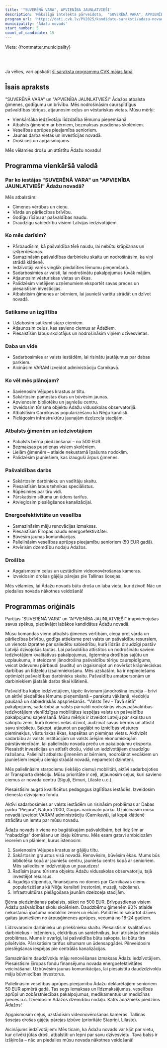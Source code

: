 ```yaml
---
title: '"SUVERĒNĀ VARA", APVIENĪBA JAUNLATVIEŠI'
description: 'Mākslīgā intelekta pārveidota,  "SUVERĒNĀ VARA", APVIENĪBA JAUNLATVIEŠI - Ādažu novads programma vienkāršā valodā'
program_url: 'https://dati.cvk.lv/PV2025/kandidatu-saraksti/adazu-novads/suverena-vara-apvieniba-jaunlatviesi'
municipality: 'Ādažu novads'
start_number: 5
count_of_candidate: 15
---
```



Vieta: {frontmatter.municipality}<br/>

<Badge text="Ģimenes vērtības" variant="note" size="small" /> <Badge text="Pašvaldības caurspīdīgums" variant="note" size="small" /> <Badge text="Iedzīvotāju līdzdalība" variant="note" size="small" /> <Badge text="Ceļu atjaunošana" variant="note" size="small" /> <Badge text="Veselības aprūpes pieejamība" variant="note" size="small" />

<br/><br/> 

<Card title='Šis ir mākslīga intelekta ģenerēts apraksts' icon='starlight'>
    Ja vēlies, vari apskatīt <a href={frontmatter.program_url} target='_blank'>šī saraksta programmu CVK mājas lapā</a>
    </Card>

## Īsais apraksts

"SUVERĒNĀ VARA" un "APVIENĪBA JAUNLATVIEŠI" Ādažos atbalsta ģimenes, godīgumu un brīvību. Mēs nodrošināsim caurspīdīgus pašvaldības tēriņus, atjaunosim ceļus un vēsturiskas vietas. Mūsu mērķi:

*   Vienkāršāka iedzīvotāju līdzdalība lēmumu pieņemšanā.
*   Atbalsts ģimenēm ar bērniem, bezmaksas pusdienas skolēniem.
*   Veselības aprūpes pieejamība senioriem.
*   Jaunas darba vietas un investīcijas novadā.
*   Droši ceļi un apgaismojums.

Mēs vēlamies drošu un attīstītu Ādažu novadu!

## Programma vienkāršā valodā

### Par ko iestājas "SUVERĒNĀ VARA" un "APVIENĪBA JAUNLATVIEŠI" Ādažu novadā?

Mēs atbalstām:
*   Ģimenes vērtības un cieņu.
*   Vārda un pārliecības brīvību.
*   Godīgu rīcību ar pašvaldības naudu.
*   Draudzīgu sabiedrību visiem Latvijas iedzīvotājiem.

### Ko mēs darīsim?

*   Pārbaudīsim, kā pašvaldība tērē naudu, lai nebūtu krāpšanas un izšķērdēšanas. 
*   Samazināsim pašvaldības darbinieku skaitu un nodrošināsim, ka viņi strādā klātienē.
*   Iedzīvotāji varēs vieglāk piedalīties lēmumu pieņemšanā.
*   Sadarbosimies ar valsti, lai nodrošinātu pakalpojumus tuvāk mājām.
*   Atjaunosim vēsturiskas vietas un ēkas.
*   Palīdzēsim vietējiem uzņēmumiem eksportēt savas preces un piesaistīsim investīcijas.
*   Atbalstīsim ģimenes ar bērniem, lai jaunieši varētu strādāt un dzīvot novadā.

### Satiksme un izglītība

*   Uzlabosim satiksmi starp ciemiem.
*   Atjaunosim ceļus, kas savieno ciemus ar Ādažiem.
*   Piesaistīsim labus skolotājus un nodrošināsim viņiem dzīvesvietas.

### Daba un vide

*   Sadarbosimies ar valsts iestādēm, lai risinātu jautājumus par dabas parkiem.
*   Aicināsim VARAM izveidot administrāciju Carnikavā.

### Ko vēl mēs plānojam?

*   Savienosim Vējupes krastus ar tiltu.
*   Sakārtosim pamestas ēkas un būvēsim jaunas.
*   Apvienosim bibliotēku un jauniešu centru.
*   Izveidosim tūrisma objektu Ādažu vidusskolas observatorijā.
*   Atbalstīsim Carnikavas popularizēšanu kā Nēģu karalisti.
*   Pielāgosim infrastruktūru jaunajām dzelzceļa stacijām.

### Atbalsts ģimenēm un iedzīvotājiem

*   Pabalsts bērna piedzimšanai – no 500 EUR.
*   Bezmaksas pusdienas visiem skolēniem.
*   Lielām ģimenēm – atlaide nekustamā īpašuma nodoklim.
*   Palīdzēsim jauniešiem, kas izauguši ārpus ģimenes.

### Pašvaldības darbs

*   Sakārtosim darbinieku un vadītāju skaitu.
*   Piesaistīsim labus tehnikas speciālistus.
*   Rūpēsimies par tīru vidi.
*   Pārskatīsim siltuma un ūdens tarifus.
*   Atvieglosim pieslēgšanos kanalizācijai.

### Energoefektivitāte un veselība

*   Samazināsim māju renovācijas izmaksas.
*   Piesaistīsim Eiropas naudu energoefektivitātei.
*   Būvēsim jaunas komunikācijas.
*   Palielināsim veselības aprūpes pieejamību senioriem (50 EUR gadā).
*   Atvērisim dzemdību nodaļu Ādažos.

### Drošība

*   Apgaismosim ceļus un uzstādīsim videonovērošanas kameras.
*   Izveidosim drošas gājēju pārejas pie Tallinas šosejas.

Mēs vēlamies, lai Ādažu novads būtu droša un laba vieta, kur dzīvot! Nāc un piedalies novada nākotnes veidošanā!

## Programmas oriģināls

Partijas “SUVERĒNĀ VARA” un “APVIENĪBA JAUNLATVIEŠI” ir apvienojušas savus spēkus, piedāvājot labākos kandidātus Ādažu novadā.

Mūsu komandas vieno atbalsts ģimenes vērtībām, cieņa pret vārda un pārliecības brīvību, godīga attieksme pret valsts un pašvaldību resursiem, un vienota izpratne par saliedētu sabiedrību, kurā līdzās draudzīgi pastāv Latvijā dzīvojošās tautas.
Lai pašvaldība attīstītos un nodrošinātu saviem iedzīvotājiem kvalitatīvus pakalpojumus, ilgtermiņa drošības sajūtu un uzplaukumu, ir steidzami jānodrošina pašvaldību tēriņu caurspīdīgums, veicot izdevumu pārbaudi (auditu) un izgaismojot un novēršot krāpnieciskas darbības un līdzekļu izsaimniekošanu. Mēs uzskatām, ka ir nepieciešams optimizēt pašvaldības darbinieku skaitu. Pašvaldību amatpersonām un darbiniekiem jāatsāk darbs tikai klātienē.

Pašvaldība kalpo iedzīvotājiem, tāpēc ikvienam jānodrošina iespēja – brīvi un aktīvi piedalīties lēmumu pieņemšanā – parakstu vākšanā, viedokļu paušanā un sabiedriskās apspriešanās.
“Valsts Tev - Tavā sētā” pakalpojums, sadarbībā ar valsts pārvaldi nodrošinās visas pašvaldības iedzīvotājiem vienlīdzīgas mobilitātes iespējas valsts un pašvaldību pakalpojumu saņemšanā. Mūsu mērķis ir izveidot Latviju par skaistu un sakoptu zemi, kurā ikviens vēlas dzīvot, audzināt savus bērnus un attīstīt savu sirdslietu. Sakopt, atjaunot un paglābt no iznīcības vēstures pieminekļus, vēsturiskas ēkas, kapsētas un piemiņas vietas. Aktivizēt sadarbību ar valsts institūcijām un valsts ārējām ekonomiskajām pārstāvniecībām, lai palielinātu novada preču un pakalpojumu eksportu. Piesaistīt investīcijas un attīstīt drošu, videi un iedzīvotājiem draudzīgu ražošanu. Palielināt atbalstu ģimenēm ar bērniem, nodrošinot vecākiem un jauniešiem iespēju cienīgi strādāt novadā, nepametot dzimteni.

Mēs palielināsim starpciemu (iekšējo ciemu) mobilitāti, aktīvi sadarbojoties ar Transporta direkciju. Mūsu prioritāte ir ceļi, atjaunosim ceļus, kuri savieno ciemus ar novada centru (Siguļi, Eimuri, Lilaste u.c.).

Piesaistīsim augsti kvalificētus pedagogus izglītības iestādēs. Izveidosim dienesta dzīvojamo fondu.

Aktīvi sadarbosimies ar valsts iestādēm un risināsim problēmas ar Dabas parku “Piejūra”, Natura 2000, Gaujas nacionālo parku. Uzaicināsim mūsu novadā izveidot VARAM administrāciju (Carnikavā), lai kopā klātienē strādātu un lemtu par mūsu novadu.

Ādažu novads ir viena no bagātākajām pašvaldībām, bet līdz šim ar “nabadzīga” domāšanu un ideju kūtrumu.
Mēs esam gatavi ambiciozām iecerēm un plāniem, kurus īstenosim:
1. Savienosim Vējupes krastus ar gājēju tiltu.
2. Sakārtosim graustus visā novadā. Renovēsim, būvēsim ēkas. Mums būs bibliotēka kopā ar jauniešu centru, jauniešu centrs kopā ar senioriem. Mēs saliedēsim iedzīvotājus un paaudzes!
3. Radīsim jaunu tūrisma objektu Ādažu vidusskolas observatoriju, tajā investējot resursus.
4. Ikgadēja stipendija, finansējums no domes par Carnikavas ciemu popularizēšanu kā Nēģu karalisti (restorāni, muzeji, ražošana).
5. Infrastruktūras pielāgošana jaunām dzelzceļa stacijām.

Bērna piedzimšanas pabalsts, sākot no 500 EUR. Brīvpusdienas visiem Ādažu pašvaldības skolu skolēniem. Daudzbērnu ģimenēm 90% atlaide nekustamā īpašuma nodoklim zemei un ēkām. Palīdzēsim sakārtot dzīves gaitas jauniešiem no ārpusģimenes aprūpes, vecumā no 18-24 gadiem.

Līdzsvarosim darbinieku un priekšnieku skaitu. Piesaistīsim kvalitatīvus darbiniekus - inženierus, elektriķus un santehniķus, kuri atrisinās tehniskās problēmas. Mums ir svarīgi, lai pašvaldība būtu sakopta, lai būtu tīra pilsētvide. Pārskatīsim tarifus siltumam un ūdensapgādei. Pilnveidosim pieslēgšanas iespējas pie centrālās kanalizācijas.

Samazināsim daudzīvokļu māju renovēšanas izmaksas Ādažu iedzīvotājiem. Piesaistīsim Eiropas fondu finansējumu novada energoefektivitātes veicināšanai. Uzbūvēsim jaunas komunikācijas, lai piesaistītu daudzdzīvokļu māju būvniecības investorus.

Palielināsim veselības aprūpes pieejamību Ādažu deklarētajiem senioriem 50 EUR apmērā gadā. Tas segs iemaksas un līdzmaksājumus, veselības aprūpi un zobārstniecības pakalpojumus, medikamentus un medicīnas preces u.c. Izveidosim Ādažos dzemdību nodaļu. Katrs ādažnieks piedzims Ādažos!

Apgaismosim ceļus, uzstādīsim videonovērošanas kameras. Tallinas šosejas drošas gājēju pārejas izbūve (prioritāte Stapriņi, Lilaste).

Aicinājums iedzīvotājiem:
Mēs ticam, ka Ādažu novads var kļūt par vietu, kur cilvēki jūtas droši, atbalstīti un lepni par savu dzīvesvietu. Tava balss ir izšķiroša – nāc un piedalies mūsu novada nākotnes veidošanā!
